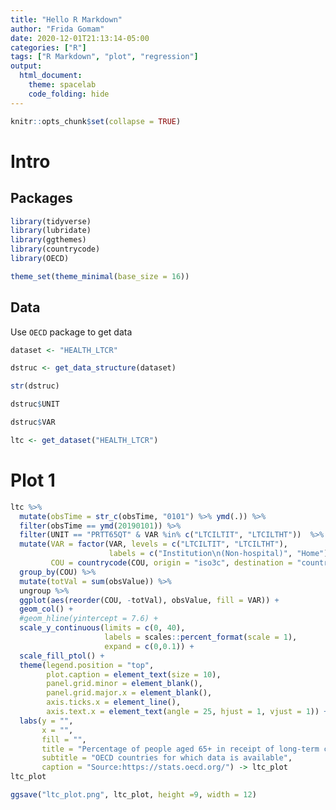 ```yaml
---
title: "Hello R Markdown"
author: "Frida Gomam"
date: 2020-12-01T21:13:14-05:00
categories: ["R"]
tags: ["R Markdown", "plot", "regression"]
output:
  html_document:
    theme: spacelab
    code_folding: hide
---
```


```r
knitr::opts_chunk$set(collapse = TRUE)
```

# Intro

## Packages

```r
library(tidyverse)
library(lubridate)
library(ggthemes)
library(countrycode)
library(OECD)

theme_set(theme_minimal(base_size = 16))
```

## Data

Use `OECD` package to get data

```r
dataset <- "HEALTH_LTCR"

dstruc <- get_data_structure(dataset)

str(dstruc)
```

```r
dstruc$UNIT
```
```r
dstruc$VAR
```


```r
ltc <- get_dataset("HEALTH_LTCR")
```

# Plot 1

```r
ltc %>%
  mutate(obsTime = str_c(obsTime, "0101") %>% ymd(.)) %>% 
  filter(obsTime == ymd(20190101)) %>% 
  filter(UNIT == "PRTT65QT" & VAR %in% c("LTCILTIT", "LTCILTHT"))  %>% 
  mutate(VAR = factor(VAR, levels = c("LTCILTIT", "LTCILTHT"),
                      labels = c("Institution\n(Non-hospital)", "Home")),
         COU = countrycode(COU, origin = "iso3c", destination = "country.name")) %>% 
  group_by(COU) %>% 
  mutate(totVal = sum(obsValue)) %>% 
  ungroup %>% 
  ggplot(aes(reorder(COU, -totVal), obsValue, fill = VAR)) +
  geom_col() +
  #geom_hline(yintercept = 7.6) +
  scale_y_continuous(limits = c(0, 40),
                     labels = scales::percent_format(scale = 1),
                     expand = c(0,0.1)) +
  scale_fill_ptol() +
  theme(legend.position = "top",
        plot.caption = element_text(size = 10), 
        panel.grid.minor = element_blank(),
        panel.grid.major.x = element_blank(),
        axis.ticks.x = element_line(),
        axis.text.x = element_text(angle = 25, hjust = 1, vjust = 1)) +
  labs(y = "",
       x = "",
       fill = "",
       title = "Percentage of people aged 65+ in receipt of long-term care, 2019",
       subtitle = "OECD countries for which data is available",
       caption = "Source:https://stats.oecd.org/") -> ltc_plot
ltc_plot
```

```r
ggsave("ltc_plot.png", ltc_plot, height =9, width = 12)
```